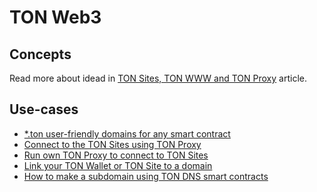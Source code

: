 
# TON Web3

## Concepts

Read more about idead in [TON Sites, TON WWW and TON Proxy](/learn/services/sites-www-proxy) article.

## Use-cases

- [*.ton user-friendly domains for any smart contract](/participate/web3/dns)
- [Connect to the TON Sites using TON Proxy](/participate/web3/setting-proxy)
- [Run own TON Proxy to connect to TON Sites](/participate/web3/sites-and-proxy)
- [Link your TON Wallet or TON Site to a domain](/participate/web3/site-management)
- [How to make a subdomain using TON DNS smart contracts](/participate/web3/site-management#how-to-set-up-subdomains)